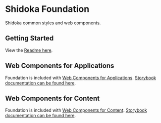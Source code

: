
<Meta title="Welcome" />

# Shidoka Foundation

Shidoka common styles and web components.

## Getting Started

View the [Readme here](https://github.com/kyndryl-design-system/foundation).

## Web Components for Applications

Foundation is included with [Web Components for Applications](https://github.com/kyndryl-design-system/web-components). [Storybook documentation can be found here](https://kyndryl-design-system.github.io/web-components/).

## Web Components for Content

Foundation is included with [Web Components for Content](https://github.com/kyndryl-design-system/shidoka-content). [Storybook documentation can be found here](https://kyndryl-design-system.github.io/shidoka-content/).
